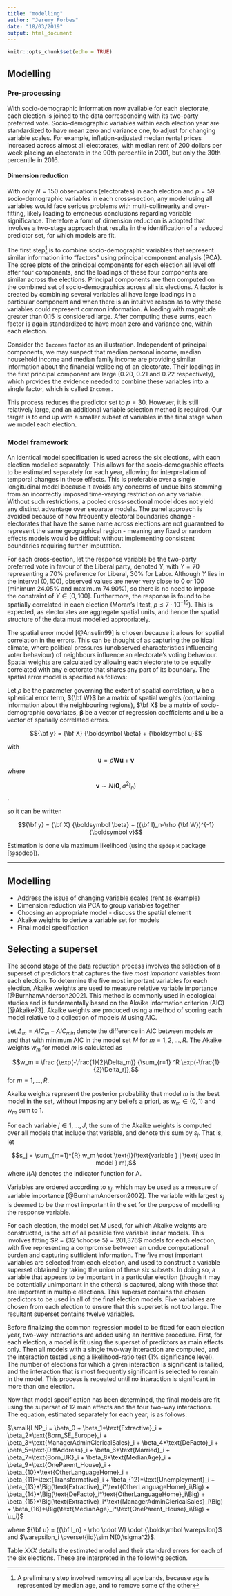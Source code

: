 ```yaml
---
title: "modelling"
author: "Jeremy Forbes"
date: "18/03/2019"
output: html_document
---
```


```r
knitr::opts_chunk$set(echo = TRUE)
```

## Modelling

### Pre-processing
With socio-demographic information now available for each electorate, each election is joined to the data  corresponding with its two-party preferred vote. Socio-demographic variables within each election year are standardized to have mean zero and variance one, to adjust for changing variable scales. For example, inflation-adjusted median rental prices increased across almost all electorates, with median rent of 200 dollars per week placing an electorate in the 90th percentile in 2001, but only the 30th percentile in 2016.

#### Dimension reduction
With only $N = 150$ observations (electorates) in each election and $p = 59$ socio-demographic variables in each cross-section, any model using all variables would face serious problems with multi-collinearity and over-fitting, likely leading to erroneous conclusions regarding variable significance. Therefore a form of dimension reduction is adopted that involves a two-stage approach that results in the identification of a reduced predictor set, for which models are fit. 

The first step[^2] is to combine socio-demographic variables that represent similar information into "factors" using principal component analysis (PCA). The scree plots of the principal components for each election all level off after four components, and the loadings of these four components are similar across the elections. Principal components are then computed on the combined set of socio-demographics across all six elections. A factor is created by combining several variables all have large loadings in a particular component and when there is an intuitive reason as to why these variables could represent common information. A loading with magnitude greater than 0.15 is considered large. After computing these sums, each factor is again standardized to have mean zero and variance one, within each election. 

Consider the `Incomes` factor as an illustration. Independent of principal components, we may suspect that median personal income, median household income and median family income are providing similar information about the financial wellbeing of an electorate. Their loadings in the first principal component are large (0.20, 0.21 and 0.22 respectively), which provides the evidence needed to combine these variables into a single factor, which is called `Incomes`.

This process reduces the predictor set to $p = 30$. However, it is still relatively large, and an additional variable selection method is required. Our target is to end up with a smaller subset of variables in the final stage when we model each election.

[^2]: A preliminary step involved removing all age bands, because age is represented by median age, and to remove some of the other 

### Model framework
An identical model specification is used across the six elections, with each election modelled separately. This allows for the socio-demographic effects to be estimated separately for each year, allowing for interpretation of temporal changes in these effects. This is preferable over a single longitudinal model because it avoids any concerns of undue bias stemming from an incorrectly imposed time-varying restriction on any variable. Without such restrictions, a pooled cross-sectional model does not yield any distinct advantage over separate models. The panel approach is avoided because of how frequently electoral boundaries change - electorates that have the same name across elections are not guaranteed to represent the same geographical region - meaning any fixed or random effects models would be difficult without implementing consistent boundaries requiring further imputation. 

For each cross-section, let the response variable be the two-party preferred vote in favour of the Liberal party, denoted $Y$, with $Y = 70$ representing a 70% preference for Liberal, 30% for Labor. Although $Y$ lies in the interval $(0,100)$, observed values are never very close to 0 or 100 (minimum $24.05 \%$ and maximum $74.90 \%$), so there is no need to impose the constraint of $Y \in [0,100]$. Furthermore, the response is found to be spatially correlated in each election (Moran's I test, $p \le 7\cdot10^{-15}$). This is expected, as electorates are aggregate spatial units, and hence the spatial structure of the data must modelled appropriately. 

The spatial error model [@Anselin99] is chosen because it allows for spatial correlation in the errors. This can be thought of as capturing the political climate, where political pressures (unobserved characteristics influencing voter behaviour) of neighbours influence an electorate's voting behaviour. Spatial weights are calculated by allowing each electorate to be equally correlated with any electorate that shares any part of its boundary. The spatial error model is specified as follows:

Let $\rho$ be the parameter governing the extent of spatial correlation, $\boldsymbol v$ be a spherical error term, ${\bf W}$ be a matrix of spatial weights (containing information about the neighbouring regions), $\bf X$ be a matrix of socio-demographic covariates, $\boldsymbol \beta$ be a vector of regression coefficients and ${\boldsymbol u}$ be a vector of spatially correlated errors.

$${\bf y} = {\bf X} {\boldsymbol \beta} + {\boldsymbol u}$$

with

$${\boldsymbol u} = \rho {\boldsymbol W} {\boldsymbol u} + {\boldsymbol v}$$
where 

$${\boldsymbol v} \sim N({\boldsymbol 0}, \sigma^2 {\boldsymbol I_n})$$.

so it can be written

$${\bf y} = {\bf X} {\boldsymbol \beta} + ({\bf I}_n-\rho {\bf W})^{-1}{\boldsymbol v}$$

Estimation is done via maximum likelihood (using the `spdep` `R` package [@spdep]).

----------------------------------------------------------------------------------------


## Modelling
- Address the issue of changing variable scales (rent as example)
- Dimension reduction via PCA to group variables together
- Choosing an appropriate model - discuss the spatial element
- Akaike weights to derive a variable set for models
- Final model specification


## Selecting a superset

The second stage of the data reduction process involves the selection of a superset of predictors that captures the five *most important* variables from each election. To determine the five most important variables for each election, Akaike weights are used to measure relative variable importance [@BurnhamAnderson2002]. This method is commonly used in ecological studies and is fundamentally based on the Akaike information criterion (AIC) [@Akaike73]. Akaike weights are produced using a method of scoring each model relative to a collection of models $M$ using AIC.

Let $\Delta_m = AIC_m - AIC_{min}$ denote the difference in AIC between models $m$ and that with minimum AIC in the model set $M$ for $m = 1,2,...,R$. The Akaike weights $w_m$ for model $m$ is calculated as

$$w_m = \frac {\exp(-\frac{1}{2}\Delta_m)} {\sum_{r=1} ^R \exp(-\frac{1}{2}\Delta_r)},$$
for $m = 1,...,R$.

Akaike weights represent the posterior probability that model $m$ is the best model in the set, without imposing any beliefs a priori, as $w_m \in (0,1)$ and $w_m$ sum to 1.

For each variable $j \in 1, ..., J$, the sum of the Akaike weights is computed over all models that include that variable, and denote this sum by $s_j$. That is, let

$$s_j = \sum_{m=1}^{R} w_m \cdot \text{I}(\text{variable } j \text{ used in model } m),$$
where $I(A)$ denotes the indicator function for A.

Variables are ordered according to $s_j$, which may be used as a measure of variable importance [@BurnhamAnderson2002]. The variable with largest $s_j$ is deemed to be the most important in the set for the purpose of modelling the response variable.

For each election, the model set $M$ used, for which Akaike weights are constructed, is the set of all possible five variable linear models. This involves fitting $R = {32 \choose 5} = 201,376$ models for each election, with five representing a compromise between an undue computational burden and capturing sufficient information. The five most important variables are selected from each election, and used to construct a variable superset obtained by taking the union of these six subsets. In doing so, a variable that appears to be important in a particular election (though it may be potentially unimportant in the others) is captured, along with those that are important in multiple elections. This superset contains the chosen predictors to be used in all of the final election models. Five variables are chosen from each election to ensure that this superset is not too large. The resultant superset contains twelve variables.

Before finalizing the common regression model to be fitted for each election year, two-way interactions are added using an iterative procedure. First, for each election, a model is fit using the superset of predictors as main effects only. Then all models with a single two-way interaction are computed, and the interaction tested using a likelihood-ratio test (1% significance level). The number of elections for which a given interaction is significant is tallied, and the interaction that is most frequently significant is selected to remain in the model. This process is repeated until no interaction is significant in more than one election.

Now that model specification has been determined, the final models are fit using the superset of 12 main effects and the four two-way interactions. The equation, estimated separately for each year, is as follows:

$\small{LNP_i = \beta_0 + \beta_1*\text{Extractive}_i + \beta_2*\text{Born_SE_Europe}_i + \beta_3*\text{ManagerAdminClericalSales}_i + \beta_4*\text{DeFacto}_i + \beta_5*\text{DiffAddress}_i + \beta_6*\text{Married}_i + \beta_7*\text{Born_UK}_i + \beta_8*\text{MedianAge}_i + \beta_9*\text{OneParent_House}_i + \beta_{10}*\text{OtherLanguageHome}_i + \beta_{11}*\text{Transformative}_i + \beta_{12}*\text{Unemployment}_i + \beta_{13}*\Big(\text{Extractive}_i*\text{OtherLanguageHome}_i\Big) + \beta_{14}*\Big(\text{DeFacto}_i*\text{OtherLanguageHome}_i\Big) + \beta_{15}*\Big(\text{Extractive}_i*\text{ManagerAdminClericalSales}_i\Big) + \beta_{16}*\Big(\text{MedianAge}_i*\text{OneParent_House}_i\Big) + \u_i}$

where ${\bf u} = ({\bf I_n} - \rho \cdot W) \cdot {\boldsymbol \varepsilon}$ and $\varepsilon_i \overset{iid}\sim N(0,\sigma^2)$.

Table *XXX* details the estimated model and their standard errors for each of the six elections. These are interpreted in the following section.


